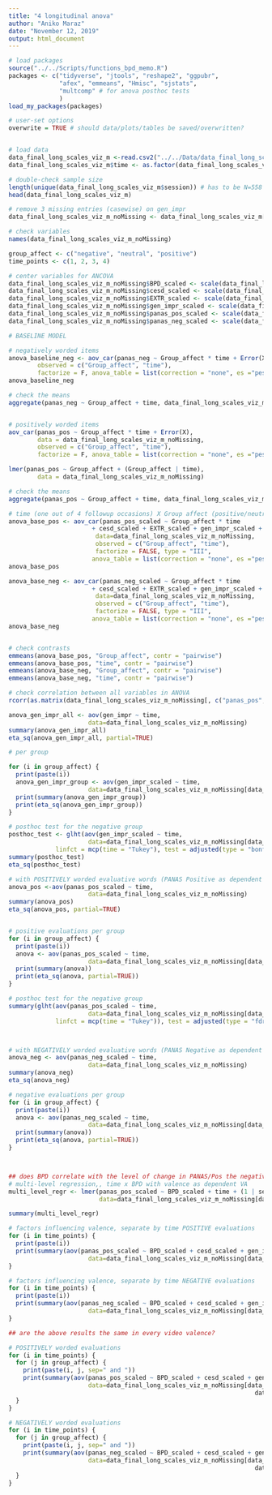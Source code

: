 ```yaml
---
title: "4 longitudinal anova"
author: "Aniko Maraz"
date: "November 12, 2019"
output: html_document
---
```




```r
# load packages
source("../../Scripts/functions_bpd_memo.R")
packages <- c("tidyverse", "jtools", "reshape2", "ggpubr", 
              "afex", "emmeans", "Hmisc", "sjstats", 
              "multcomp" # for anova posthoc tests
              )
load_my_packages(packages)

# user-set options
overwrite = TRUE # should data/plots/tables be saved/overwritten?


# load data
data_final_long_scales_viz_m <-read.csv2("../../Data/data_final_long_scales_viz_m.csv")
data_final_long_scales_viz_m$time <- as.factor(data_final_long_scales_viz_m$time)

# double-check sample size
length(unique(data_final_long_scales_viz_m$session)) # has to be N=558
head(data_final_long_scales_viz_m)

# remove 3 missing entries (casewise) on gen_impr
data_final_long_scales_viz_m_noMissing <- data_final_long_scales_viz_m[!is.na(data_final_long_scales_viz_m$gen_impr), ]

# check variables
names(data_final_long_scales_viz_m_noMissing)

```

```r
group_affect <- c("negative", "neutral", "positive")
time_points <- c(1, 2, 3, 4)

```


```r
# center variables for ANCOVA
data_final_long_scales_viz_m_noMissing$BPD_scaled <- scale(data_final_long_scales_viz_m_noMissing$BPD, center = TRUE, scale = TRUE)
data_final_long_scales_viz_m_noMissing$cesd_scaled <- scale(data_final_long_scales_viz_m_noMissing$cesd, center = TRUE, scale = TRUE)
data_final_long_scales_viz_m_noMissing$EXTR_scaled <- scale(data_final_long_scales_viz_m_noMissing$EXTR, center = TRUE, scale = TRUE)
data_final_long_scales_viz_m_noMissing$gen_impr_scaled <- scale(data_final_long_scales_viz_m_noMissing$gen_impr, center = TRUE, scale = TRUE)
data_final_long_scales_viz_m_noMissing$panas_pos_scaled <- scale(data_final_long_scales_viz_m_noMissing$panas_pos, center = TRUE, scale = TRUE)
data_final_long_scales_viz_m_noMissing$panas_neg_scaled <- scale(data_final_long_scales_viz_m_noMissing$panas_neg, center = TRUE, scale = TRUE)

```

```r
# BASELINE MODEL

# negatively worded items
anova_baseline_neg <- aov_car(panas_neg ~ Group_affect * time + Error(X), data = data_final_long_scales_viz_m_noMissing, 
        observed = c("Group_affect", "time"), 
        factorize = F, anova_table = list(correction = "none", es ="pes"))
anova_baseline_neg

# check the means
aggregate(panas_neg ~ Group_affect + time, data_final_long_scales_viz_m_noMissing, mean)


# positively worded items
aov_car(panas_pos ~ Group_affect * time + Error(X),
        data = data_final_long_scales_viz_m_noMissing,
        observed = c("Group_affect", "time"), 
        factorize = F, anova_table = list(correction = "none", es ="pes"))

lmer(panas_pos ~ Group_affect + (Group_affect | time),
        data = data_final_long_scales_viz_m_noMissing)

# check the means
aggregate(panas_pos ~ Group_affect + time, data_final_long_scales_viz_m_noMissing, mean)

```

```r
# time (one out of 4 followup occasions) X Group affect (positive/neutral/negative) and PANAS Pos/Neg as dependent variable (taking 4 values measured at each followup occasion)
anova_base_pos <- aov_car(panas_pos_scaled ~ Group_affect * time 
                       + cesd_scaled + EXTR_scaled + gen_impr_scaled + BPD_scaled + Error(X), 
                        data=data_final_long_scales_viz_m_noMissing, 
                        observed = c("Group_affect", "time"),
                        factorize = FALSE, type = "III", 
                       anova_table = list(correction = "none", es ="pes"))
anova_base_pos

anova_base_neg <- aov_car(panas_neg_scaled ~ Group_affect * time 
                       + cesd_scaled + EXTR_scaled + gen_impr_scaled + BPD_scaled + Error(X), 
                        data=data_final_long_scales_viz_m_noMissing, 
                        observed = c("Group_affect", "time"),
                        factorize = FALSE, type = "III", 
                       anova_table = list(correction = "none", es ="pes"))
anova_base_neg 


# check contrasts
emmeans(anova_base_pos, "Group_affect", contr = "pairwise") 
emmeans(anova_base_pos, "time", contr = "pairwise") 
emmeans(anova_base_neg, "Group_affect", contr = "pairwise") 
emmeans(anova_base_neg, "time", contr = "pairwise") 


```



```r
# check correlation between all variables in ANOVA 
rcorr(as.matrix(data_final_long_scales_viz_m_noMissing[, c("panas_pos", "panas_neg", "cesd", "gen_impr", "EXTR", "BPD")]))

```

```r
anova_gen_impr_all <- aov(gen_impr ~ time,
                      data=data_final_long_scales_viz_m_noMissing)
summary(anova_gen_impr_all)
eta_sq(anova_gen_impr_all, partial=TRUE)

# per group 

for (i in group_affect) {
  print(paste(i))
  anova_gen_impr_group <- aov(gen_impr_scaled ~ time,
                      data=data_final_long_scales_viz_m_noMissing[data_final_long_scales_viz_m_noMissing$Group_affect == i, ])
  print(summary(anova_gen_impr_group))
  print(eta_sq(anova_gen_impr_group))
}

# posthoc test for the negative group
posthoc_test <- glht(aov(gen_impr_scaled ~ time,
                      data=data_final_long_scales_viz_m_noMissing[data_final_long_scales_viz_m_noMissing$Group_affect == "negative", ]),
             linfct = mcp(time = "Tukey"), test = adjusted(type = "bonferroni"))
summary(posthoc_test)
eta_sq(posthoc_test)

```

```r
# with POSITIVELY worded evaluative words (PANAS Positive as dependent VA)
anova_pos <-aov(panas_pos_scaled ~ time,
                      data=data_final_long_scales_viz_m_noMissing)
summary(anova_pos)
eta_sq(anova_pos, partial=TRUE)


# positive evaluations per group
for (i in group_affect) {
  print(paste(i))
  anova <- aov(panas_pos_scaled ~ time,
                      data=data_final_long_scales_viz_m_noMissing[data_final_long_scales_viz_m_noMissing$Group_affect == i, ])
  print(summary(anova))
  print(eta_sq(anova, partial=TRUE))
}

# posthoc test for the negative group
summary(glht(aov(panas_pos_scaled ~ time,
                      data=data_final_long_scales_viz_m_noMissing[data_final_long_scales_viz_m_noMissing$Group_affect == "negative", ]),
             linfct = mcp(time = "Tukey")), test = adjusted(type = "fdr"))



# with NEGATIVELY worded evaluative words (PANAS Negative as dependent VA)
anova_neg <- aov(panas_neg_scaled ~ time,
                      data=data_final_long_scales_viz_m_noMissing)
summary(anova_neg)
eta_sq(anova_neg)

# negative evaluations per group
for (i in group_affect) {
  print(paste(i))
  anova <- aov(panas_neg_scaled ~ time,
                      data=data_final_long_scales_viz_m_noMissing[data_final_long_scales_viz_m_noMissing$Group_affect == i, ])
  print(summary(anova))
  print(eta_sq(anova, partial=TRUE))
}



## does BPD correlate with the level of change in PANAS/Pos the negative group? 
# multi-level regression,, time x BPD with valence as dependent VA
multi_level_regr <- lmer(panas_pos_scaled ~ BPD_scaled + time + (1 | session), 
                         data=data_final_long_scales_viz_m_noMissing[data_final_long_scales_viz_m_noMissing$Group_affect == "negative", ])

summary(multi_level_regr)

```

```r

# factors influencing valence, separate by time POSITIVE evaluations
for (i in time_points) {
  print(paste(i))
  print(summary(aov(panas_pos_scaled ~ BPD_scaled + cesd_scaled + gen_impr_scaled + EXTR_scaled, 
                      data=data_final_long_scales_viz_m_noMissing[data_final_long_scales_viz_m_noMissing$time == i, ])))
}

# factors influencing valence, separate by time NEGATIVE evaluations
for (i in time_points) {
  print(paste(i))
  print(summary(aov(panas_neg_scaled ~ BPD_scaled + cesd_scaled + gen_impr_scaled + EXTR_scaled, 
                      data=data_final_long_scales_viz_m_noMissing[data_final_long_scales_viz_m_noMissing$time == i, ])))
}

```

```r
## are the above results the same in every video valence? 

# POSITIVELY worded evaluations
for (i in time_points) {
  for (j in group_affect) {
    print(paste(i, j, sep=" and "))
    print(summary(aov(panas_pos_scaled ~ BPD_scaled + cesd_scaled + gen_impr_scaled + EXTR_scaled, 
                      data=data_final_long_scales_viz_m_noMissing[data_final_long_scales_viz_m_noMissing$time == i &
                                                                    data_final_long_scales_viz_m_noMissing$Group_affect == j , ])))
  }
}

# NEGATIVELY worded evaluations
for (i in time_points) {
  for (j in group_affect) {
    print(paste(i, j, sep=" and "))
    print(summary(aov(panas_neg_scaled ~ BPD_scaled + cesd_scaled + gen_impr_scaled + EXTR_scaled, 
                      data=data_final_long_scales_viz_m_noMissing[data_final_long_scales_viz_m_noMissing$time == i &
                                                                    data_final_long_scales_viz_m_noMissing$Group_affect == j , ])))
  }
}

```









